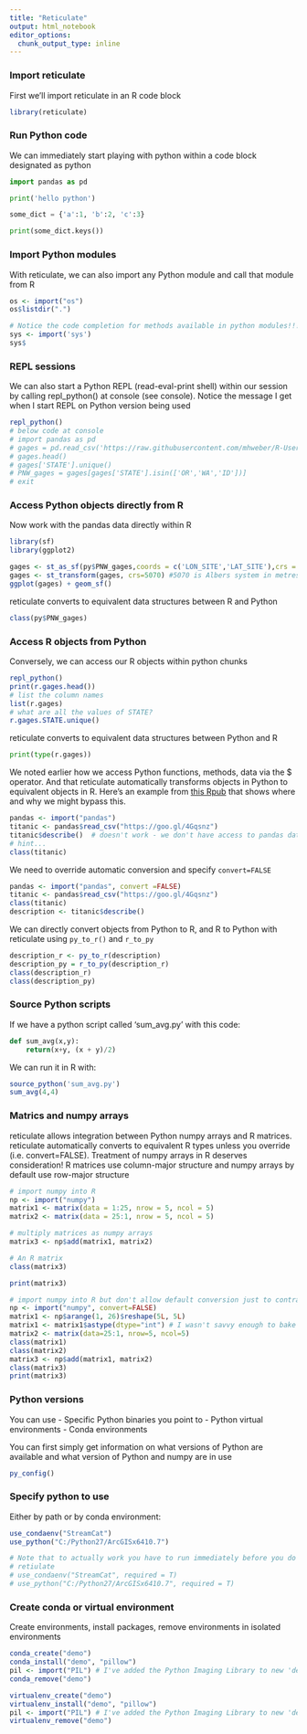 ```yaml
---
title: "Reticulate"
output: html_notebook
editor_options: 
  chunk_output_type: inline
---
```


### Import reticulate
First we'll import reticulate in an R code block
```r
library(reticulate)
```

### Run Python code
We can immediately start playing with python within a code block designated as python
```python
import pandas as pd

print('hello python')

some_dict = {'a':1, 'b':2, 'c':3}

print(some_dict.keys())
```


### Import Python modules
With reticulate, we can also import any Python module and call that module from R
```r
os <- import("os")
os$listdir(".")

# Notice the code completion for methods available in python modules!!!
sys <- import('sys')
sys$
```

### REPL sessions
We can also start a Python REPL (read-eval-print shell) within our session by calling repl_python() at console (see console).  Notice the message I get when I start REPL on Python version being used
```r
repl_python()
# below code at console
# import pandas as pd
# gages = pd.read_csv('https://raw.githubusercontent.com/mhweber/R-User-Group-Spatial-Workshop-2018/gh-pages/data/StreamGages.csv')
# gages.head()
# gages['STATE'].unique()
# PNW_gages = gages[gages['STATE'].isin(['OR','WA','ID'])]
# exit
```

### Access Python objects directly from R
Now work with the pandas data directly within R
```r
library(sf)
library(ggplot2)

gages <- st_as_sf(py$PNW_gages,coords = c('LON_SITE','LAT_SITE'),crs = 4269) 
gages <- st_transform(gages, crs=5070) #5070 is Albers system in metres
ggplot(gages) + geom_sf()
```

reticulate converts to equivalent data structures between R and Python
```r
class(py$PNW_gages)
```

### Access R objects from Python
Conversely, we can access our R objects within python chunks
```r
repl_python()
print(r.gages.head())
# list the column names
list(r.gages)
# what are all the values of STATE?
r.gages.STATE.unique()
```

reticulate converts to equivalent data structures between Python and R 
```python
print(type(r.gages))
```

We noted earlier how we access Python functions, methods, data via the $ operator.
And that reticulate automatically transforms objects in Python to equivalent objects in R.
Here's an example from [this Rpub](https://rstudio-pubs-static.s3.amazonaws.com/397064_bd288708515c4b71a6e78dfe91b8bb99.html) that shows where and why we might bypass this.
```r
pandas <- import("pandas")
titanic <- pandas$read_csv("https://goo.gl/4Gqsnz")
titanic$describe()  # doesn't work - we don't have access to pandas data frame methods - why?
# hint...
class(titanic)
```

We need to override automatic conversion and specify `convert=FALSE`
```r
pandas <- import("pandas", convert =FALSE)
titanic <- pandas$read_csv("https://goo.gl/4Gqsnz")
class(titanic)
description <- titanic$describe()
```

We can directly convert objects from Python to R, and R to Python with reticulate using `py_to_r()` and `r_to_py`
```r
description_r <- py_to_r(description)
description_py = r_to_py(description_r)
class(description_r)
class(description_py)
```

### Source Python scripts
If we have a python script called 'sum_avg.py' with this code:
```python
def sum_avg(x,y):
    return(x+y, (x + y)/2)
```

We can run it in R with:
```r
source_python('sum_avg.py')
sum_avg(4,4)
```

### Matrics and numpy arrays
reticulate allows integration between Python numpy arrays and R matrices.  reticulate automatically converts to equivalent R types unless you override (i.e. convert=FALSE).  Treatment of numpy arrays in R deserves consideration! R matrices use column-major structure and numpy arrays by default use row-major structure
```r
# import numpy into R
np <- import("numpy")
matrix1 <- matrix(data = 1:25, nrow = 5, ncol = 5)
matrix2 <- matrix(data = 25:1, nrow = 5, ncol = 5)

# multiply matrices as numpy arrays
matrix3 <- np$add(matrix1, matrix2)

# An R matrix
class(matrix3)

print(matrix3)

# import numpy into R but don't allow default conversion just to contrast
np <- import("numpy", convert=FALSE)
matrix1 <- np$arange(1, 26)$reshape(5L, 5L)
matrix1 <- matrix1$astype(dtype="int") # I wasn't savvy enough to bake this into previous line....
matrix2 <- matrix(data=25:1, nrow=5, ncol=5)
class(matrix1)
class(matrix2)
matrix3 <- np$add(matrix1, matrix2)
class(matrix3)
print(matrix3)
```

### Python versions
You can use
- Specific Python binaries you point to
- Python virtual environments
- Conda environments

You can first simply get information on what versions of Python are available and what version of Python and numpy are in use
```r
py_config()
```

### Specify python to use 
Either by path or by conda environment:
```r
use_condaenv("StreamCat")
use_python("C:/Python27/ArcGISx6410.7")

# Note that to actually work you have to run immediately before you do anything else - once initialized, you can't change Python versions within an R session.
# retiulate
# use_condaenv("StreamCat", required = T)
# use_python("C:/Python27/ArcGISx6410.7", required = T)
```

### Create conda or virtual environment
Create environments, install packages, remove environments in isolated environments
```r
conda_create("demo")
conda_install("demo", "pillow")
pil <- import("PIL") # I've added the Python Imaging Library to new 'demo' environment and loaded library into R
conda_remove("demo")

virtualenv_create("demo")
virtualenv_install("demo", "pillow")
pil <- import("PIL") # I've added the Python Imaging Library to new 'demo' environment and loaded library into R
virtualenv_remove("demo")
```